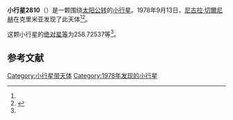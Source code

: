 {{Infobox planet
| bgcolour = #FFFFC0
| name = 2810 Lev Tolstoj
| symbol = 
| image = 
| caption = 
| discovery = yes
| discovery_ref = 
| discoverer = [[尼古拉·切爾尼赫|尼古拉·切爾尼赫]]
| discovery_site = [[克里米亚|克里米亚]] 
| discovered = 1978年9月13日
| designations = yes
| mp_name = 
| named_after = 
| alt_names = 1978 RU5/ 1957 UW / 1976 GG2
| mp_category = [[主带小行星|主带小行星]]
| orbit_ref = <ref name="a">[http://ssd.jpl.nasa.gov/sbdb.cgi?sstr=2810 2810 Lev Tolstoj] {{Wayback|url=http://ssd.jpl.nasa.gov/sbdb.cgi?sstr=2810 |date=20201128175546 }}，小行星數據庫瀏覽器（JPL Small-Body Database Browser）－[[美国国家航空航天局|美国国家航空航天局]]喷气推进实验室</ref>
| epoch = 2456400.5 (2013年4月18日更新)
| aphelion = {{convert|3.0063714|AU|km|3|abbr=on|lk=out}}
| perihelion = {{convert|2.2073942|AU|km|3|abbr=on}}
| semimajor = {{convert|2.6068828|AU|km|3|abbr=on}}
| eccentricity = 0.1532438
| period = 1537.378081 [[日|日]]<br />4.21[[儒略年|儒略年]]
| avg_speed = 
| inclination = 12.71760
| asc_node = 193.36676
| mean_anomaly = 
| arg_peri = 258.72537
| satellites = 
| physical_characteristics = yes
| dimensions = 
| mass = 
| density = 
| surface_grav = 
| escape_velocity = 
| sidereal_day = 
| axial_tilt = 
| pole_ecliptic_lat = 
| pole_ecliptic_lon = 
| albedo = 
| temperatures= 
| temp_name1 = 
| mean_temp_1 = 
| max_temp_1 = 
| temp_name2 = 
| max_temp_2 = 
| spectral_type = 
| abs_magnitude = 258.72537
}}

'''小行星2810'''（{{lang-en|2810 Lev Tolstoj}}）是一颗围绕[[太阳|太阳]][[公转|公转]]的[[小行星|小行星]]。1978年9月13日，[[尼古拉·切爾尼赫|尼古拉·切爾尼赫]]在克里米亚发现了此天体<ref name="a" /><ref>{{cite news|title=小行星列表|url=http://cfa-www.harvard.edu/iau/lists/NumberedMPs.txt|accessdate=2013-07-08|newspaper=哈佛大学|archive-date=2008-05-17|archive-url=https://web.archive.org/web/20080517010638/http://cfa-www.harvard.edu/iau/lists/NumberedMPs.txt|dead-url=no}}</ref>。

这颗小行星的[[绝对星等|绝对星等]]为258.72537等<ref name="a" />。

==参考文献==
{{reflist}}
{{Minor Planet Number|[[小行星2809|小行星2809]]|[[小行星2811|小行星2811]]}}

{{小天体}}

[[Category:小行星带天体|Category:小行星带天体]]
[[Category:1978年发现的小行星|Category:1978年发现的小行星]]

{{asteroid-stub}}